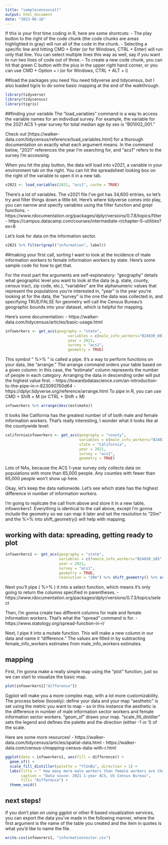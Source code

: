 ```yaml
---
title: "samplecensuscall"
output: html_document
date: "2023-06-16"
---
```


If this is your first time coding in R, here are some shortcuts: 
 - The play button to the right of the code chunk (the code chunks are areas highlighted in gray) will run all of the code in the chunk. 
 - Selecting a specific line and hitting CMD + Enter (or for Windows, CTRL + Enter) will run only that line. You can select multiple lines this way as well, say if you want to run two lines of code out of three. 
 - To create a new code chunk, you can hit that green C button with the plus in the upper right hand corner, or you can use CMD + Option + i (or for Windows, CTRL + ALT + i)

##load the packages you need
You need tidyverse and tidycensus, but I also loaded tigris to do some basic mapping at the end of the walkthrough. 
```r
library(tidyverse)
library(tidycensus)
library(tigris)
```

##finding your variable
The "load_variables" command is a way to access the variable names for an individual survey. For example, the variable for the 2021 ACS 1-year survey for total median age by sex is "B01002_001."

Check out [https://walker-data.com/tidycensus/reference/load_variables.html] for a thorough documentation on exactly what each argument means. In the command below, "2021" references the year I'm searching for, and "acs1" refers to the survey I'm accessing. 

When you hit the play button, the data will load into v2021, a variable in your environment tab on the right. You can hit the spreadsheet looking box on the right of the variable to open it in a new tab.
```r
v2021 <- load_variables(2021, "acs1", cache = TRUE)
```

There's a lot of variables. The v2021 file I've got has 34,600 entries, so let's try and filter things down a little bit. Here's where tidyverse comes into play, you can narrow and specify variables using the filter function and grepl functions.
 - https://www.rdocumentation.org/packages/dplyr/versions/0.7.8/topics/filter 
 - https://campus.datacamp.com/courses/intermediate-r/chapter-5-utilities?ex=8 
 
Let's look for data on the information sector.

```r
v2021 %>% filter(grepl("information", label))
```

##making your first call, sorting
I want to look at the incidence of male information workers to female information workers by state. Here's some sample code for how to get that. 

For the most part the arguments are self-explanatory: "geography" details what geographic level you want to look at the data (e.g. state, county, census tract, zip code, etc.), "variables" are the alphanumeric values that represent the populations you're interested in, "year" is the year you're looking at for the data, the "survey" is the one the data was collected in, and specifying TRUE/FALSE for geometry will call the Census Bureau's geographic bounds into your dataset, which is helpful for mapping. 

Here's some documentation:
 - https://walker-data.com/tidycensus/articles/basic-usage.html
```r
infoworkers <- get_acs(geography = "state",
                            variables = c(male_info_workers="B24030_081", female_info_workers="B24030_185"),
                            year = 2021,
                            survey = "acs1",
                            geometry = TRUE) 
```

This symbol " %>% " is called a pipe. It's a way to perform functions on your data, like "arrange." The arrange command orders your table based on a given column: in this case, the "estimate" column represents the number of people in each category. Arranging the data in descending order will put the highest value first. 
 - https://towardsdatascience.com/an-introduction-to-the-pipe-in-r-823090760d64 
 - https://dplyr.tidyverse.org/reference/arrange.html 
To pipe in R, you can use CMD + Shift + M (or CTRL + Shift + M)

```r
infoworkers %>% arrange(desc(estimate))
```

It looks like California has the greatest number of of both male and female information workers. That's really interesting, I wonder what it looks like at the countywide level: 

```r
californiainfoworkers <- get_acs(geography = "county", 
                                 variables = c(male_info_workers="B24030_081", female_info_workers="B24030_185"),
                                 state = "California", 
                                 year = 2021,
                                 survey = "acs1",
                                 geometry = TRUE)
```
Lots of NAs, because the ACS 1-year survey only collects data on populations with more than 65,000 people. Any counties with fewer than 65,000 people won't show up here. 

Okay, let's keep the data nationwide. Let's see which state has the highest difference in number of information workers. 

I'm going to replicate the call from above and store it in a new table, infoworkers1. Everything is identical to the call above, except I'm gonna include the geometry so we can map it later and set the resolution to "20m" and the %>% into shift_geometry() will help with mapping. 

## working with data: spreading, getting ready to plot
```r
infoworkers1 <- get_acs(geography = "state",
                        variables = c(female_info_workers="B24030_185", male_info_workers = "B24030_081"),
                        year = 2021,
                        survey = "acs1",
                        geometry = TRUE,
                        resolution = "20m") %>% shift_geometry() %>% select(GEOID, NAME, variable, estimate) %>% spread(variable, estimate) %>% mutate(difference = male_info_workers-female_info_workers)
```
Next you'll pipe ( %>% ) it into a select function, which means it's only going to return the columns specified in parentheses. 
 - https://www.rdocumentation.org/packages/dplyr/versions/0.7.3/topics/select 

Then, I'm gonna create two different columns for male and female information workers. That's what the "spread" command is for. 
 - https://www.statology.org/spread-function-in-r/ 

Next, I pipe it into a mutate function. This will make a new column in our data and name it "difference." The values are filled in by subtracting female_info_workers estimates from male_info_workers estimates. 

## mapping 
First, I'm gonna make a really simple map using the "plot" function, just so we can start to visualize the basic map.  
```r
plot(infoworkers1["difference"])
```

Ggplot will make you a more complex map, with a lot more customizability. The process below (loosely): define your data and your map "aesthetic" is set using the metric you want to map -- so in this instance the aesthetic is the difference in number of male information sector workers and female information sector workers. "geom_sf" draws your map. "scale_fill_distiller" sets the legend and defines the palette and the direction (either -1 or 1) of the scale.  

Here are some more resources! 
 - https://walker-data.com/tidycensus/articles/spatial-data.html 
 - https://walker-data.com/census-r/mapping-census-data-with-r.html 

```r
ggplot(data = infoworkers1, aes(fill = difference)) + 
  geom_sf() + 
  scale_fill_distiller(palette = "YlGnBu", direction = 1) +
  labs(title = " How many more male workers than female workers are there in the information sector?",
       caption = "Data souce: 2021 1-year ACS, US Census Bureau", 
       fill= "Difference") +
  theme_void()
```

## next steps!
If you don't plan on using ggplot or other R based visualization services, you can export the data you've made in the following manner, where the first argument is the name of the table you created and the item in quotes is what you'd like to name the file. 
```r
write.csv(infoworers1, "informationsector.csv")
```

